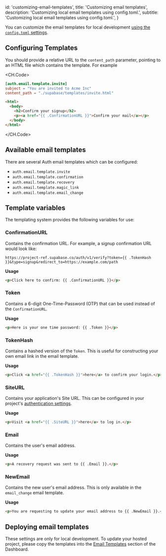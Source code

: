 
  id: 'customizing-email-templates',
  title: 'Customizing email templates',
  description: 'Customizing local email templates using config.toml.',
  subtitle: 'Customizing local email templates using config.toml.',
}

You can customize the email templates for local development [using the `config.toml` settings](/docs/guides/cli/config#auth-config).

## Configuring Templates

You should provide a relative URL to the `content_path` parameter, pointing to an HTML file which contains the template. For example

<CH.Code>

```toml supabase/config.toml
[auth.email.template.invite]
subject = "You are invited to Acme Inc"
content_path = "./supabase/templates/invite.html"
```

```html supabase/templates/invite.html
<html>
  <body>
    <h2>Confirm your signup</h2>
    <p><a href="{{ .ConfirmationURL }}">Confirm your mail</a></p>
  </body>
</html>
```

</CH.Code>

## Available email templates

There are several Auth email templates which can be configured:

- `auth.email.template.invite`
- `auth.email.template.confirmation`
- `auth.email.template.recovery`
- `auth.email.template.magic_link`
- `auth.email.template.email_change`

## Template variables

The templating system provides the following variables for use:

### ConfirmationURL

Contains the confirmation URL. For example, a signup confirmation URL would look like:

```
https://project-ref.supabase.co/auth/v1/verify?token={{ .TokenHash }}&type=signup&redirect_to=https://example.com/path
```

**Usage**

```html
<p>Click here to confirm: {{ .ConfirmationURL }}</p>
```

### Token

Contains a 6-digit One-Time-Password (OTP) that can be used instead of the `ConfirmationURL`.

**Usage**

```html
<p>Here is your one time password: {{ .Token }}</p>
```

### TokenHash

Contains a hashed version of the `Token`. This is useful for constructing your own email link in the email template.

**Usage**

```html
<p>Click <a href="{{ .TokenHash }}">here</a> to confirm your login.</p>
```

### SiteURL

Contains your application's Site URL. This can be configured in your project's [authentication settings](/dashboard/project/_/auth/url-configuration).

**Usage**

```html
<p>Visit <a href="{{ .SiteURL }}">here</a> to log in.</p>
```

### Email

Contains the user's email address.

**Usage**

```html
<p>A recovery request was sent to {{ .Email }}.</p>
```

### NewEmail

Contains the new user's email address. This is only available in the `email_change` email template.

**Usage**

```html
<p>You are requesting to update your email address to {{ .NewEmail }}.</p>
```

## Deploying email templates

These settings are only for local development. To update your hosted project, please copy the templates into the [Email Templates](/dashboard/project/_/auth/templates) section of the Dashboard.



